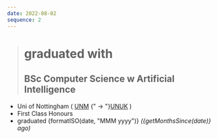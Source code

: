 ```yaml
---
date: 2022-08-02
sequence: 2
---
```




> # <Icon name="lucide:graduation-cap" />graduated with
>
> ## BSc Computer Science w Artificial Intelligence

- <Icon name="lucide:map-pin" /> Uni of Nottingham ( [UNM](https://www.nottingham.edu.my)
  {" → "}[UNUK](https://www.nottingham.ac.uk/) )
- <Icon name="lucide:trophy" /> First Class Honours
- <Icon name="lucide:calendar" /> graduated {formatISO(date, "MMM yyyy")}
  *({getMonthsSince(date)} ago)*
